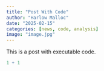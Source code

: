 ```yaml
---
title: "Post With Code"
author: "Harlow Malloc"
date: "2025-02-15"
categories: [news, code, analysis]
image: "image.jpg"
---
```


This is a post with executable code.

```r
1 + 1
```
